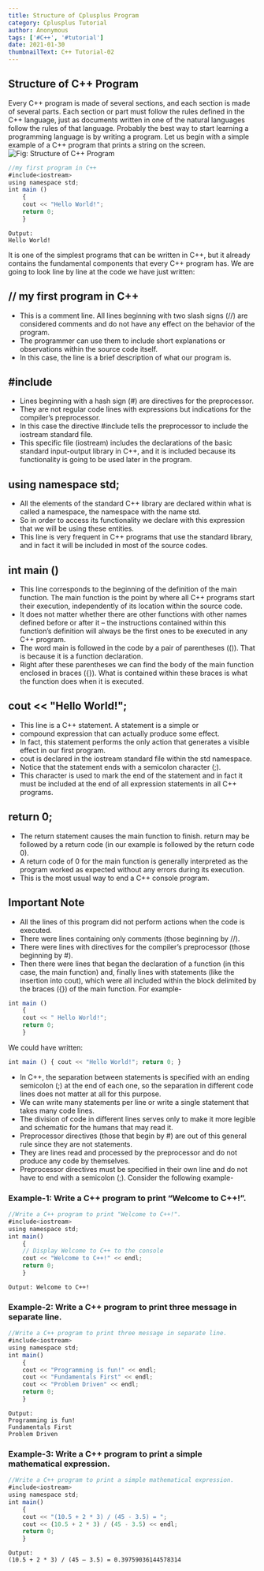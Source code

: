 ```yaml
---
title: Structure of Cplusplus Program
category: Cplusplus Tutorial
author: Anonymous
tags: ['#C++', '#tutorial']
date: 2021-01-30
thumbnailText: C++ Tutorial-02
---
```

## Structure of C++ Program
Every C++ program is made of several sections, and each section is made of several parts. Each section or part must follow the rules defined in the C++ language, just as documents written in one of the natural languages follow the rules of that language. Probably the best way to start learning a programming language is by writing a program. Let us begin with a simple example of a C++ program that prints a string on the screen.
![Fig: Structure of C++ Program ](../../assets/cppPic/cstr.PNG)
~~~js
//my first program in C++
#include<iostream>
using namespace std;
int main ()
    {
    cout << "Hello World!";
    return 0;
    }
~~~
~~~
Output:
Hello World!
~~~
It is one of the simplest programs that can be written in C++, but it already contains the fundamental components that every C++ program has. We are going to look line by line at the code we have just written:

## // my first program in C++
- This is a comment line. All lines beginning with two slash signs (//) are considered comments and do not have any effect on the behavior of the program.
- The programmer can use them to include short explanations or observations within the source code itself.
- In this case, the line is a brief description of what our program is.
## #include
- Lines beginning with a hash sign (#) are directives for the preprocessor.
- They are not regular code lines with expressions but indications for the compiler’s preprocessor.
- In this case the directive #include tells the preprocessor to include the iostream standard file.
- This specific file (iostream) includes the declarations of the basic standard input-output library in C++, and it is included because its functionality is going to be used later in the program.
## using namespace std;
- All the elements of the standard C++ library are declared within what is called a namespace, the namespace with the name std.
- So in order to access its functionality we declare with this expression that we will be using these entities.
- This line is very frequent in C++ programs that use the standard library, and in fact it will be included in most of the source codes.
## int main ()
- This line corresponds to the beginning of the definition of the main function. The main function is the point by where all C++ programs start their execution, independently of its location within the source code.
- It does not matter whether there are other functions with other names defined before or after it – the instructions contained within this function’s definition will always be the first ones to be executed in any C++ program.
- The word main is followed in the code by a pair of parentheses (()). That is because it is a function declaration.
- Right after these parentheses we can find the body of the main function enclosed in braces ({}). What is contained within these braces is what the function does when it is executed.
## cout << "Hello World!";
- This line is a C++ statement. A statement is a simple or
- compound expression that can actually produce some effect.
- In fact, this statement performs the only action that generates a visible effect in our first program.
- cout is declared in the iostream standard file within the std namespace.
- Notice that the statement ends with a semicolon character (;).
- This character is used to mark the end of the statement and in fact it must be included at the end of all expression statements in all C++ programs.
## return 0;
- The return statement causes the main function to finish. return may be followed by a return code (in our example is followed by the return code 0).
- A return code of 0 for the main function is generally interpreted as the program worked as expected without any errors during its execution.
- This is the most usual way to end a C++ console program.
## Important Note
- All the lines of this program did not perform actions when the code is executed.
- There were lines containing only comments (those beginning by //).
- There were lines with directives for the compiler’s preprocessor (those beginning by #).
- Then there were lines that began the declaration of a function (in this case, the main function) and, finally lines with statements (like the insertion into cout), which were all included within the block delimited by the braces ({}) of the main function. For example-
~~~js
int main ()
    {
    cout << " Hello World!";
    return 0;
    }
~~~
We could have written:
~~~js
int main () { cout << "Hello World!"; return 0; }
~~~
- In C++, the separation between statements is specified with an ending semicolon (;) at the end of each one, so the separation in different code lines does not matter at all for this purpose.
- We can write many statements per line or write a single statement that takes many code lines.
- The division of code in different lines serves only to make it more legible and schematic for the humans that may read it.
- Preprocessor directives (those that begin by #) are out of this general rule since they are not statements.
- They are lines read and processed by the preprocessor and do not produce any code by themselves.
- Preprocessor directives must be specified in their own line and do not have to end with a semicolon (;). Consider the following example-

### Example-1: Write a C++ program to print “Welcome to C++!”.
~~~js
//Write a C++ program to print "Welcome to C++!".
#include<iostream>
using namespace std;
int main()
    {
    // Display Welcome to C++ to the console
    cout << "Welcome to C++!" << endl;
    return 0;
    }
~~~
~~~
Output: Welcome to C++!
~~~
### Example-2: Write a C++ program to print three message in separate line.
~~~js
//Write a C++ program to print three message in separate line.
#include<iostream>
using namespace std;
int main()
    {
    cout << "Programming is fun!" << endl;
    cout << "Fundamentals First" << endl;
    cout << "Problem Driven" << endl;
    return 0;
    }
~~~
~~~
Output:
Programming is fun!
Fundamentals First
Problem Driven
~~~
### Example-3: Write a C++ program to print a simple mathematical expression.
~~~js
//Write a C++ program to print a simple mathematical expression.
#include<iostream>
using namespace std;
int main()
    {
    cout << "(10.5 + 2 * 3) / (45 - 3.5) = ";
    cout << (10.5 + 2 * 3) / (45 - 3.5) << endl;
    return 0;
    }
~~~
~~~
Output:
(10.5 + 2 * 3) / (45 – 3.5) = 0.39759036144578314
~~~